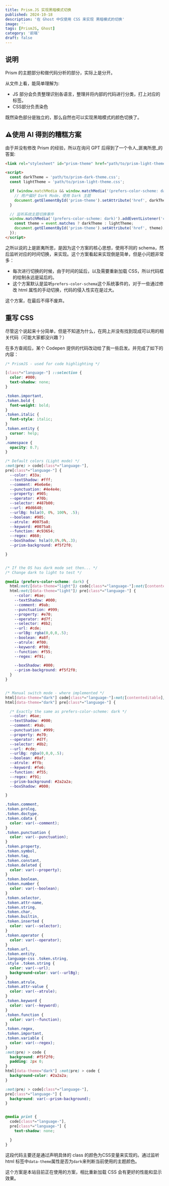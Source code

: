 ```yaml
---
title: Prism.JS 实现黑暗模式切换
published: 2024-10-18
description: '在 Ghost 中仅使用 CSS 来实现 黑暗模式的切换'
image: ''
tags: [PrismJS, Ghost]
category: '前端'
draft: false
---
```


说明
--

Prism 的主题部分和做代码分析的部分，实际上是分开。

从文件上看，能简单理解为:

*   JS 部分会负责整理识别各语言，整理并将内部的代码进行分类，打上对应的标签。
*   CSS部分负责染色

既然染色部分是独立的，那么自然也可以实现黑暗模式的颜色切换了。

⚠️使用 AI 得到的糟糕方案
----------------

由于并没有修改 Prism 的经验，所以在询问 GPT 后得到了一个令人_匪夷所思_的答案:

``` html
<link rel="stylesheet" id="prism-theme" href="path/to/prism-light-theme.css">

<script>
  const darkTheme = 'path/to/prism-dark-theme.css';
  const lightTheme = 'path/to/prism-light-theme.css';

  if (window.matchMedia && window.matchMedia('(prefers-color-scheme: dark)').matches) {
    // 用户偏好 Dark Mode，使用 Dark 主题
    document.getElementById('prism-theme').setAttribute('href', darkTheme);
  }

  // 监听系统主题切换事件
  window.matchMedia('(prefers-color-scheme: dark)').addEventListener('change', event => {
    const theme = event.matches ? darkTheme : lightTheme;
    document.getElementById('prism-theme').setAttribute('href', theme);
  });
</script>
```


之所以说的上是匪夷所思，是因为这个方案的核心思想，使用不同的 schema，然后监听对应的时间切换，来实现。这个方案看起来实现倒是简单，但是小问题非常多：

*   每次进行切换的时候，由于时间的延后，以及需要重新加载 CSS，所以代码框的绘制永远是延后的。
*   这个方案默认是监听`prefers-color-schema`这个系统事件的，对于一些通过修改 html 属性的手动切换，代码的侵入性实在是过大。

这个方案，在最后不得不废弃。

重写 CSS
------

尽管这个说起来十分简单，但是不知道为什么，在网上并没有找到现成可以用的相关代码（可能大家都没兴趣？）

在多方查阅后，某个 Codepen 提供的代码改动给了我一些启发。并完成了如下的内容：

``` css
/* PrismJS - used for code highlighting */

[class*="language-"] ::selection {
  color: #000;
  text-shadow: none;
}

.token.important,
.token.bold {
  font-weight: bold;
}
.token.italic {
  font-style: italic;
}
.token.entity {
  cursor: help;
}
.namespace {
  opacity: 0.7;
}

/* Default colors (Light mode) */
:not(pre) > code[class*="language-"],
pre[class*="language-"] {
  --color: #33a;
  --textShadow: #fff;
  --comment: #6e6e6e;
  --punctuation: #4e4e4e;
  --property: #905;
  --operator: #70b;
  --selector: #487b00;
  --url: #8d6640;
  --urlBg: hsla(0, 0%, 100%, .5);
  --boolean: #905;
  --atrule: #0075a8;
  --keyword: #0075a8;
  --function: #c93654;
  --regex: #860;
  --boxShadow: hsla(0,0%,0%,.3);
  --prism-background: #f5f2f0;

}


/* If the OS has dark mode set then... */
/* Change dark to light to test */

@media (prefers-color-scheme: dark) {
  html:not([data-theme="light"]) code[class*="language-"]:not([contenteditable]),
  html:not([data-theme="light"]) pre[class*="language-"] {
    --color: #6ae;
    --textShadow: #000;
    --comment: #9ab;
    --punctuation: #999;
    --property: #e70;
    --operator: #d7f;
    --selector: #8b2;
    --url: #cde;
    --urlBg: rgba(0,0,0,.5);
    --boolean: #a8f;
    --atrule: #f00;
    --keyword: #f00;
    --function: #f55;
    --regex: #f91;

    --boxShadow: #000;
    --prism-background: #f5f2f0;
  }
}


/* Manual switch mode - where implemented */
html[data-theme="dark"] code[class*="language-"]:not([contenteditable]),
html[data-theme="dark"] pre[class*="language-"] {

  /* Exactly the same as prefers-color-scheme: dark */
  --color: #6ae;
  --textShadow: #000;
  --comment: #9ab;
  --punctuation: #999;
  --property: #e70;
  --operator: #d7f;
  --selector: #8b2;
  --url: #cde;
  --urlBg: rgba(0,0,0,.5);
  --boolean: #8af;
  --atrule: #ffb;
  --keyword: #fe6;
  --function: #f55;
  --regex: #f91;
  --prism-background: #2a2a2a;
  --boxShadow: #000;

}

.token.comment,
.token.prolog,
.token.doctype,
.token.cdata {
  color: var(--comment);
}
.token.punctuation {
  color: var(--punctuation);
}
.token.property,
.token.symbol,
.token.tag,
.token.constant,
.token.deleted {
  color: var(--property);
}
.token.boolean,
.token.number {
  color: var(--boolean);
}
.token.selector,
.token.attr-name,
.token.string,
.token.char,
.token.builtin,
.token.inserted {
  color: var(--selector);
}
.token.operator {
  color: var(--operator);
}
.token.url,
.token.entity,
.language-css .token.string,
.style .token.string {
  color: var(--url);
  background-color: var(--urlBg);
}
.token.atrule,
.token.attr-value {
  color: var(--atrule);
}
.token.keyword {
  color: var(--keyword);
}
.token.function {
  color: var(--function);
}
.token.regex,
.token.important,
.token.variable {
  color: var(--regex);
}
:not(pre) > code {
  background: #f5f2f0;
  padding: 2px 0;
}
html[data-theme="dark"] :not(pre) > code {
  background-color: #2a2a2a;
}

:not(pre) > code[class*="language-"],
pre[class*="language-"] {
  background: var(--prism-background);
}


@media print {
  code[class*="language-"],
  pre[class*="language-"] {
    text-shadow: none;

  }
}

```


这段代码主要还是通过声明具体的 class 的颜色为CSS变量来实现的。通过监听html 标签中`data-theme`属性是否为`dark`来判断当前使用的主题颜色。

这个方案是本站目前正在使用的方案，相比重新加载 CSS 会有更好的性能和显示效果。
